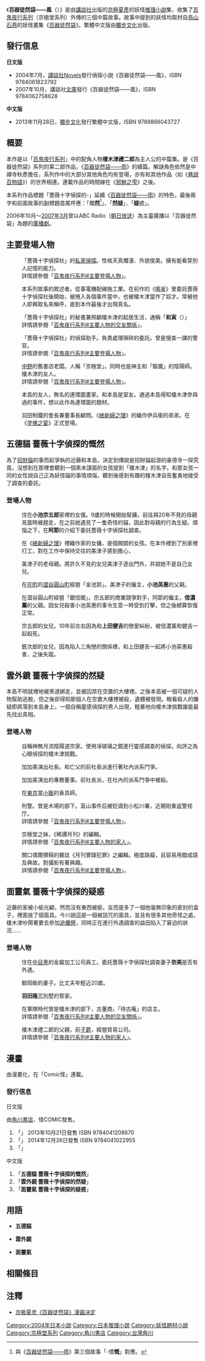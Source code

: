 {{Infobox animanga/Headerofja
|標題= 百器徒然袋——風
|圖像= 百器徒然袋——風.jpg
|尺寸= 300px
|說明= 《百器徒然袋——風》台版小說封面
|日文名稱= {{lang|ja|百器徒然袋――風}}
|英文名稱= 
|假名= ひゃっきつれづれぶくろ——かぜ
|羅馬字= Hyakki Tsurezure Bukuro - Kaze
|類型= [[推理|推理]]、[[妖怪|妖怪]]
}}
{{Infobox animanga/Novel
|輕小說= 
|標題= 
|作者= [[京極夏彥|京極夏彥]]／王華懋（譯）
|插圖= 
|出版社= {{flagicon|Japan}} [[講談社|講談社]]（Novels&[[文庫版|文庫版]]）<br/> {{flagicon|Taiwan}} [[獨步文化|獨步文化]]
|連載雜誌= 
|label= 講談社Novels、[[文庫|文庫]]
|發售日= {{flagicon|Japan}} 2004年7月（Novels）<br />{{flagicon|Japan}} 2007年10月（文庫版）<br/>{{flagicon|Taiwan}} 2013年11月28日
|開始= 
|結束= 
|冊數= 
|話數= 
|其他= 
}}
{{Infobox animanga/Manga
|標題= 
|作者= [[京極夏彥|京極夏彥]]
|作畫= {{lang|ja|[[志水アキ|志水アキ]]}}
|出版社= {{flagicon|Japan}} [[角川書店|角川書店]]
|其他出版社= 
|連載雜誌= Comic怪
|label= 
|發售日= {{flagicon|Japan}} 2013年11月 - 
|開始= 
|結束= 
|冊數= 全3卷
|話數= 
|其他= 
}}
{{Infobox animanga/Footerofja}}

《'''百器徒然袋——風'''（{{lang-ja|{{ruby|百器|ひゃっき}}{{ruby|徒然|つれづれ}}{{ruby|袋|ぶくろ}}――{{ruby|風|かぜ}}}}）》是由[[講談社|講談社]]出版的[[京極夏彥|京極夏彥]]的妖怪[[推理小說|推理小說]]集，收集了[[百鬼夜行系列|百鬼夜行系列]]（京極堂系列）外傳的三個中篇故事。故事中提到的妖怪均取材自[[鳥山石燕|鳥山石燕]]的妖怪畫集《[[百器徒然袋|百器徒然袋]]》。繁體中文版由[[獨步文化|獨步文化]]出版。

== 發行信息 ==
'''日文版'''
* 2004年7月，[[講談社|講談社]]Novels發行偵探小說《百器徒然袋——風》，ISBN 9784061823792
* 2007年10月，講談社[[文庫|文庫]]發行《百器徒然袋——風》，ISBN 9784062758628

'''中文版'''
* 2013年11月28日，[[獨步文化|獨步文化]]發行繁體中文版，ISBN 9789866043727

== 概要 ==
本作是以「[[百鬼夜行系列|百鬼夜行系列]]」中的配角人物'''榎木津禮二郎'''為主人公的中篇集。是《百器徒然袋》系列的第二部作品，《[[百器徒然袋——雨|百器徒然袋——雨]]》的續篇。解謎角色依然是中禪寺秋彥擔任，系列作中的大部分其他角色均有登場，亦有和其他作品（如《[[巷說百物語|巷說百物語]]》）的世界相連。連載作品的時間線在《[[邪魅之雫|邪魅之雫]]》之後。

本系列作品標題「薔薇十字偵探的-」延續《[[百器徒然袋——雨|百器徒然袋——雨]]》的特色，最後兩字和前面故事的副標題首尾呼應：「慨'''然'''<ref>與《[[百器徒然袋——雨|百器徒然袋——雨]]》第三個故事「-憤'''慨'''」對應。</ref>」、「'''然疑'''」、「'''疑'''惑」。

2006年10月～[[2007年3月|2007年3月]]曾以ABC Radio（[[朝日放送|朝日放送]]）為主臺廣播以「百器徒然袋」為題的[[廣播劇|廣播劇]]。
<!--
2009年，{{lang|ja|[[志水アキ|志水アキ]]}}將本作漫畫化，并在秋號的《Comic怪 vol.8》開始連載。-->

== 主要登場人物 ==
; {{nihongo|[[百鬼夜行系列#榎木津禮二郎|榎木津 禮二郎]]|{{ruby|榎木津|えのきづ}} {{ruby|礼二郎|れいじろう}}|Enokizu Reijirou}}
: 「薔薇十字偵探社」的[[私家偵探|私家偵探]]。性格天真爛漫、外貌俊美。擁有能看穿別人記憶的能力。
: 詳情請參閱「[[百鬼夜行系列#榎木津禮二郎|百鬼夜行系列#主要登場人物]]」。

; {{nihongo|本島 俊夫|{{ruby|本島|もとしま}} {{ruby|俊夫|としお}}|Motoshima Toshio}}
: 本系列故事的敘述者。從事電機配線施工業。在前作的《[[百器徒然袋——雨#鳴釜_薔薇十字偵探的憂鬱|鳴釜]]》里委託薔薇十字偵探社後開始，被捲入各個事件當中，也被榎木津當作了奴才。常被他人即興取名來稱呼，直到本作最後才出現真名。

; {{nihongo|[[百鬼夜行系列#安和寅吉|安和 寅吉]]|{{ruby|安和|やすかず}} {{ruby|寅吉|とらきち}}|Yasukazu Torakichi}}
: 「薔薇十字偵探社」的秘書兼照顧榎木津的起居生活，通稱「'''和寅'''（{{lang|ja|やすとら}}）」
: 詳情請參閱「[[百鬼夜行系列#安和寅吉|百鬼夜行系列#主要人物的交友關係]]」。

; {{nihongo|[[百鬼夜行系列#益田龍一|益田 龍一]]|{{ruby|益田|ますだ}} {{ruby|龍一|りゅういち}}|Masuda Ryuuichi}}
: 「薔薇十字偵探社」的偵探助手。負責處理瑣碎的委託。曾是搜查一課的警官。
: 詳情請參閱「[[百鬼夜行系列#益田龍一|百鬼夜行系列#主要登場人物]]」。

; {{nihongo|[[百鬼夜行系列#中禪寺秋彥|中禪寺 秋彥]]|{{ruby|中禅寺|ちゅうぜんじ}} {{ruby|秋彦|あきひこ}}|Chuuzenji Akihiko}}
: [[中野區|中野]]的舊書店老闆。人稱「京極堂」。同時也是神主和「驅魔」的陰陽師。榎木津的友人。
: 詳情請參閱「[[百鬼夜行系列#中禪寺秋彥|百鬼夜行系列#主要登場人物]]」。

; {{nihongo|近藤 有嶽|{{ruby|近藤|こんどう}} {{ruby|有嶽|ゆうがく}}|Kondou Yuugaku}}
: 本島的友人，無名的連環圖畫家。和本島是室友。通過本島得知榎木津參與過的事件，想以此作為連環圖的題材。<!--本島を振り回すことが多く、それが結果的に本島を薔薇十字社に関わらせる事態になっている。-->

; {{nihongo|羽田 隆三|{{ruby|羽田|はた}} {{ruby|隆三|りゅうぞう}}|Hata Ryuuzou}}
: 羽田制鐵的會長兼董事長顧問。《[[絡新婦之理|絡新婦之理]]》的織作伊兵衞的弟弟。在《[[塗佛之宴|塗佛之宴]]》正式登場。

== 五德貓 薔薇十字偵探的慨然 ==
為了[[招財貓|招財貓]]的事而起爭執的近藤和本島，決定到傳說是招財貓起源的豪德寺一探究竟。沒想到在那裡會聽到一個素未謀面的女孩提到「榎木津」的名字。和那女孩一同的女性說自己正為妖怪貓的事情煩惱，聽到後感到有趣的榎木津自告奮勇地接受了調查的委託。

=== 登場人物 ===
; {{nihongo|梶野 美津子|{{ruby|梶野|かじの}} {{ruby|美津子|みつこ}}|Kajino Mitsuko}}
: 住在'''小池宗五郎'''家裡的女僕。9歲的時候開始幫傭，前往與20年不見的母親見面時被趕走，在之前她遇見了一隻奇怪的貓，因此對母親的行為生疑。煩惱之下，在'''阿節'''的介紹下委託薔薇十字偵探社調查。

; {{nihongo|奈美木 節|{{ruby|奈美木|なみき}} セツ|Namiki Setsu}}
: 在《[[絡新婦之理|絡新婦之理]]》裡織作家的女傭，是個開朗的女孩。在本作裡到了別家裡打工，對在工作中保持交往的美津子感到擔心，

; {{nihongo|梶野 祿|{{ruby|梶野|かじの}} ろく|Kajino Roku}}
: 美津子的老母親。將許久不見的女兒美津子逐出門外，并說她不是自己女兒。

; {{nihongo|小池 宗五郎|{{ruby|小池|こいけ}} {{ruby|宗五郎|そうごろう}}|Koike Sougorou}}
: 在[[花街|花町]]的[[澀谷區|澀谷]][[圓山町_(澀谷區)|圓山町]]經營「金池郭」。美津子的僱主，'''小池英惠'''的父親。

; {{nihongo|信濃 銑次郎|{{ruby|信濃|しなの}} {{ruby|銑次郎|せんじろう}}|Shinano Senjirou}}
: 在澀谷圓山町經營「銀信閣」。宗五郎的商業競爭對手，阿節的僱主，'''信濃薰'''的父親。因女兒殺害小池英惠的事令生意一時受到打擊，但之後總算恢復正常。

; {{nihongo|小池 英惠|{{ruby|小池|こいけ}} {{ruby|英恵|はなえ}}|Koike Hanae}}
: 宗五郎的女兒。10年前左右因為和'''上田健吉'''的戀愛糾紛，被信濃薰和健吉一起殺死。

; {{nihongo|信濃 薰|{{ruby|信濃|しなの}} カヲル|Shinano Kaoru}}
: 銑次郎的女兒，因為陷入三角戀的關係裡，和上田健吉一起將小池英惠殺害，之後失蹤。

== 雲外鏡 薔薇十字偵探的然疑 ==
本島不明就裡地被黑道綁走，並被囚禁在空置的大樓裡。之後本島被一個可疑的人物幫助逃脫，但之後卻得知那個人在空置大樓裡被殺，遺體被發現。眼看殺人的嫌疑即將落到本島身上，一個自稱靈感偵探的男人出現，粗暴地向榎木津挑戰誰能最先找出真相。

=== 登場人物 ===
; {{nihongo|神無月 鏡太郎|{{ruby|神無月|かんなづき}} {{ruby|鏡太郎|きょうたろう}}|Kannazuki Kyoutarou}}
: 自稱神無月流陰陽道宗家。使用凈玻璃之鏡進行靈感調查的偵探。向評之為心眼偵探的榎木津挑戰。

; {{nihongo|各務 次郎|{{ruby|各務|かがみ}} {{ruby|次郎|じろう}}|Kagami Jirou}}
: 加加美演出社長。和亡父的前社長派進行著社內派系鬥爭。

; {{nihongo|駿東 三郎|{{ruby|駿東|しゅんとう}} {{ruby|三郎|さぶろう}}|Shuntou Saburou}}
: 加加美演出的專務董事。前社長派，在社內的派系鬥爭中被殺。

; {{nihongo|權田 信三|{{ruby|権田|ごんだ}} {{ruby|信三|しんぞう}}|Gonda Shinzou}}
: 在[[東京|東京]]當[[小販|小販]]的香具師。

; {{nihongo|[[百鬼夜行系列#青木文藏|青木 文藏]]|{{ruby|青木|あおき}} {{ruby|文蔵|ぶんぞう}}|Aoki Bunzou}}
: 刑警。曾是木場的部下。韮山事件后被贬谪到小松川署，近期刚重返警视厅。
: 詳情請參閱「[[百鬼夜行系列#青木文藏|百鬼夜行系列#主要登場人物]]」。

; {{nihongo|[[百鬼夜行系列#中禪寺敦子|中禪寺 敦子]]|{{ruby|中禅寺|ちゅうぜんじ}} {{ruby|敦子|あつこ}}|Chuuzenji Atsuko}}
: 京極堂之妹，《稀譚月刊》的編輯。
: 詳情請參閱「[[百鬼夜行系列#中禪寺敦子|百鬼夜行系列#主要人物的家人]]」。

; {{nihongo|[[百鬼夜行系列#鳥口守彥|鳥口 守彥]]|{{ruby|鳥口|とりぐち}} {{ruby|守彦|もりひこ}}|Toriguchi Morihiko}}
: 關口偶爾撰稿的雜誌《月刊實錄犯罪》之編輯。極度路癡，且容易用錯成語及典故。對攝影有著興趣。
: 詳情請參閱「[[百鬼夜行系列#鳥口守彥|百鬼夜行系列#主要登場人物]]」。

== 面靈氣 薔薇十字偵探的疑惑 ==
近藤的家被小偷光顧，然而沒有東西被偷，反而是多了一個他毫無印象的密封的盒子，裡面放了個面具。今川說這是一個被詛咒的面具，並且有很多其他奇怪之處。榎木津吵鬧著要去參加[[儺文化|追儺祭]]，同時正在進行外遇調查的益田陷入了窘迫的狀況……

=== 登場人物 ===
; {{nihongo|鯨岡 勛|{{ruby|鯨岡|くじらおか}} {{ruby|勲|いさお}}|Kujiraoka Isamu}}
: 住在[[中目黑|中目黑]]的金屬加工公司員工。委託薔薇十字偵探社調查妻子'''奈美'''是否有外遇。

; {{nihongo|鯨岡 奈美|{{ruby|鯨岡|くじらおか}} {{ruby|奈美|なみ}}|Kujiraoka Nami}}
: 鯨岡勛的妻子。比丈夫年輕近20歲。

; {{nihongo|菊岡 範子|{{ruby|菊岡|きくおか}} {{ruby|範子|のりこ}}|Kikuoka Noriko}}
: '''羽田隆三'''別墅的管家。

; {{nihongo|[[百鬼夜行系列#今川雅澄|今川 雅澄]]|{{ruby|今川|いまがわ}} {{ruby|雅澄|まさすみ}}|Imagawa Masasumi}}
: 在軍隊時代曾是榎木津的部下，古董商，「待古庵」的店主。
: 詳情請參閱「[[百鬼夜行系列#今川雅澄|百鬼夜行系列#主要人物的交友關係]]」。

; {{nihongo|[[百鬼夜行系列#榎木津幹麿|榎木津 幹麿]]|{{ruby|榎木津|えのきづ}} {{ruby|幹麿|みきまろ}}|Enokizu Mikimaro}}
: 榎木津禮二郎的父親，前[[子爵|子爵]]，經營貿易公司。
: 詳情請參閱「[[百鬼夜行系列#榎木津幹麿|百鬼夜行系列#主要人物的家人]]」。

== 漫畫 ==
由{{lang|ja|[[志水アキ|志水アキ]]}}漫畫化，在「Comic怪」連載。

=== 發行信息 ===
; 日文版
由[[角川書店|角川書店]]、怪COMIC發售。
# 「'''{{lang|ja|五徳猫 薔薇十字探偵の慨然}}'''」 2013年10月21日發售 ISBN 9784041208670
# 「'''{{lang|ja|雲外鏡 薔薇十字探偵の然疑}}'''」 2014年12月26日發售 ISBN 9784041022955
# 「'''{{lang|ja|面霊気 薔薇十字探偵の疑惑}}'''」 

; 中文版
# 「'''五德貓 薔薇十字偵探的慨然'''」 
# 「'''雲外鏡 薔薇十字偵探的然疑'''」 
# 「'''面靈氣 薔薇十字偵探的疑惑'''」

== 用語 ==
* '''五德貓'''
: 

* '''雲外鏡'''
: 

* '''面靈氣'''
: 

== 相關條目 ==

== 注釋 ==
<references />
*[https://web.archive.org/web/20140429050539/http://www.gscn.com.cn/pub/dmpd/dmzx/2011/10/26/1319593563558.html 京极夏彦《百器徒然袋》漫画决定]

{{百鬼夜行系列}}
{{DEFAULTSORT:Hyakki Tsurezure Bukuro - Kaze}}
[[Category:2004年日本小說|Category:2004年日本小說]]
[[Category:日本推理小說|Category:日本推理小說]]
[[Category:妖怪題材小說|Category:妖怪題材小說]]
[[Category:京極堂系列|Category:京極堂系列]]
[[Category:角川書店|Category:角川書店]]
[[Category:台灣角川|Category:台灣角川]]